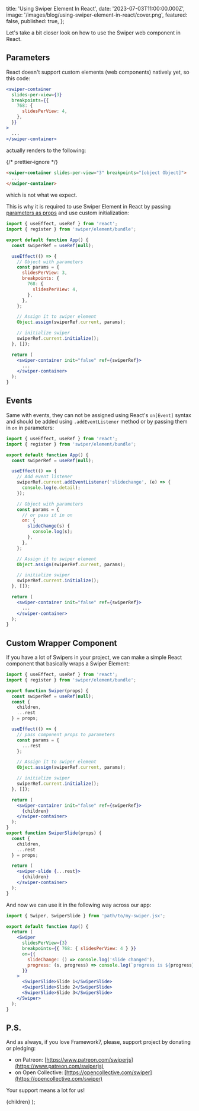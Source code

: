 
  title: 'Using Swiper Element In React',
  date: '2023-07-03T11:00:00.000Z',
  image: '/images/blog/using-swiper-element-in-react/cover.png',
  featured: false,
  published: true,
};

Let's take a bit closer look on how to use the Swiper web component in React.

## Parameters

React doesn't support custom elements (web components) natively yet, so this code:

```jsx
<swiper-container
  slides-per-view={3}
  breakpoints={{
    768: {
      slidesPerView: 4,
    },
  }}
>
  ...
</swiper-container>
```

actually renders to the following:

{/* prettier-ignore */}
```html
<swiper-container slides-per-view="3" breakpoints="[object Object]">
  ...
</swiper-container>
```

which is not what we expect.

This is why it is required to use Swiper Element in React by passing [parameters as props](/element#parameters-as-props) and use custom initialization:

```jsx
import { useEffect, useRef } from 'react';
import { register } from 'swiper/element/bundle';

export default function App() {
  const swiperRef = useRef(null);

  useEffect(() => {
    // Object with parameters
    const params = {
      slidesPerView: 3,
      breakpoints: {
        768: {
          slidesPerView: 4,
        },
      },
    };

    // Assign it to swiper element
    Object.assign(swiperRef.current, params);

    // initialize swiper
    swiperRef.current.initialize();
  }, []);

  return (
    <swiper-container init="false" ref={swiperRef}>
      ...
    </swiper-container>
  );
}
```

## Events

Same with events, they can not be assigned using React's `on[Event]` syntax and should be added using `.addEventListener` method or by passing them in `on` in parameters:

```jsx
import { useEffect, useRef } from 'react';
import { register } from 'swiper/element/bundle';

export default function App() {
  const swiperRef = useRef(null);

  useEffect(() => {
    // Add event listener
    swiperRef.current.addEventListener('slidechange', (e) => {
      console.log(e.detail);
    });

    // Object with parameters
    const params = {
      // or pass it in on
      on: {
        slideChange(s) {
          console.log(s);
        },
      },
    };

    // Assign it to swiper element
    Object.assign(swiperRef.current, params);

    // initialize swiper
    swiperRef.current.initialize();
  }, []);

  return (
    <swiper-container init="false" ref={swiperRef}>
      ...
    </swiper-container>
  );
}
```

## Custom Wrapper Component

If you have a lot of Swipers in your project, we can make a simple React component that basically wraps a Swiper Element:

```jsx
import { useEffect, useRef } from 'react';
import { register } from 'swiper/element/bundle';

export function Swiper(props) {
  const swiperRef = useRef(null);
  const {
    children,
    ...rest
  } = props;

  useEffect(() => {
    // pass component props to parameters
    const params = {
      ...rest
    };

    // Assign it to swiper element
    Object.assign(swiperRef.current, params);

    // initialize swiper
    swiperRef.current.initialize();
  }, []);

  return (
    <swiper-container init="false" ref={swiperRef}>
      {children}
    </swiper-container>
  );
}
export function SwiperSlide(props) {
  const {
    children,
    ...rest
  } = props;

  return (
    <swiper-slide {...rest}>
      {children}
    </swiper-container>
  );
}
```

And now we can use it in the following way across our app:

```jsx
import { Swiper, SwiperSlide } from 'path/to/my-swiper.jsx';

export default function App() {
  return (
    <Swiper
      slidesPerView={3}
      breakpoints={{ 768: { slidesPerView: 4 } }}
      on={{
        slideChange: () => console.log('slide changed'),
        progress: (s, progress) => console.log(`progress is ${progress}`),
      }}
    >
      <SwiperSlide>Slide 1</SwiperSlide>
      <SwiperSlide>Slide 2</SwiperSlide>
      <SwiperSlide>Slide 3</SwiperSlide>
    </Swiper>
  );
}
```

## P.S.

And as always, if you love Framework7, please, support project by donating or pledging:

- on Patreon: [https://www.patreon.com/swiperjs](https://www.patreon.com/swiperjs)
- on Open Collective: [https://opencollective.com/swiper](https://opencollective.com/swiper)

Your support means a lot for us!

  <PostLayout meta={meta}>{children}</PostLayout>
);
